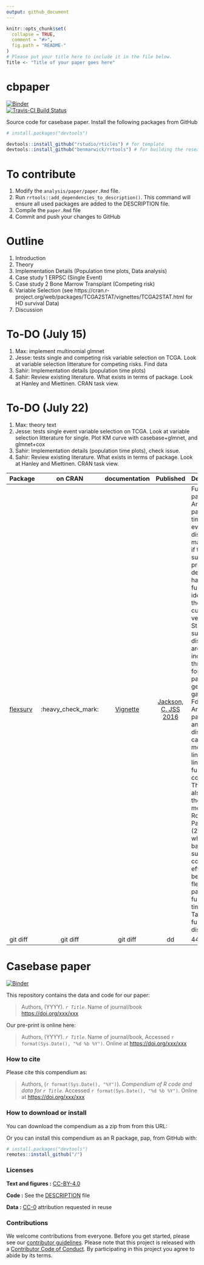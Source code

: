 ```yaml
---
output: github_document
---
```


<!-- README.md is generated from README.Rmd. Please edit that file -->

```r
knitr::opts_chunk$set(
  collapse = TRUE,
  comment = "#>",
  fig.path = "README-"
)
# Please put your title here to include it in the file below.
Title <- "Title of your paper goes here"
```


# cbpaper

[![Binder](http://mybinder.org/badge.svg)](http://beta.mybinder.org/v2/gh/sahirbhatnagar/cbpaper/master?urlpath=rstudio)  
[![Travis-CI Build Status](https://travis-ci.org/sahirbhatnagar/cbpaper.svg?branch=master)](https://travis-ci.org/sahirbhatnagar/cbpaper)

Source code for casebase paper. Install the following packages from GitHub

```R 
# install.packages("devtools")

devtools::install_github("rstudio/rticles") # for template
devtools::install_github("benmarwick/rrtools") # for building the research compendium/docker container
```

# To contribute

1. Modify the `analysis/paper/paper.Rmd` file.
2. Run `rrtools::add_dependencies_to_description()`. This command will ensure all used packages are added to the DESCRIPTION file.
3. Compile the `paper.Rmd` file
4. Commit and push your changes to GitHub



# Outline

1. Introduction
2. Theory
3. Implementation Details (Population time plots, Data analysis)
4. Case study 1 ERPSC (Single Event)
5. Case study 2 Bone Marrow Transplant (Competing risk)
6. Variable Selection (see https://cran.r-project.org/web/packages/TCGA2STAT/vignettes/TCGA2STAT.html for HD survival Data) 
7. Discussion


# To-DO (July 15)

1) Max: implement multinomial glmnet
2) Jesse: tests single and competing risk variable selection on TCGA. Look at variable selection litterature for competing risks. Find data
3) Sahir: Implementation details (population time plots)
4) Sahir: Review existing literature. What exists in terms of package. Look at Hanley and Miettinen. CRAN task view. 


# To-DO (July 22)

1) Max: theory text
2) Jesse: tests single event variable selection on TCGA. Look at variable selection litterature for single. Plot KM curve with casebase+glmnet, and glmnet+cox
3) Sahir: Implementation details (population time plots), check issue.
4) Sahir: Review existing literature. What exists in terms of package. Look at Hanley and Miettinen. CRAN task view. 


| Package | on CRAN     |  documentation |  Published | Description | Function call |
| :---    |  :---:      |    :---:        |    :---:   |  :---     |  :---:        |
| [flexsurv](https://cran.r-project.org/package=flexsurv)   | :heavy_check_mark:    | [Vignette](https://cran.r-project.org/web/packages/flexsurv/vignettes/flexsurv.pdf)    | [Jackson, C. JSS 2016](https://www.jstatsoft.org/article/view/v070i08) | Fully-parametric.  Any parametric time-to-event distribution may be fitted if the user supplies a probability density or hazard function, and ideally also their cumulative versions. Standard survival distributions are built in, including the three and four-parameter generalized gamma and Fdistributions. Any parameter of any distribution can be modelled as a linear or log-linear function of covariates. The package also includes the spline model of Royston and Parmar (2002), in which both baseline survival and covariate effects can be arbitrarily flexible parametric functions of time. See Table 1 for full list of distributions.  |  `flexsurvreg(Surv(recyrs, censrec) ~ group, data = bc, dist = "gengamma")`   `flexsurvspline(Surv(recyrs, censrec) ~ group, data = bc, k = 1, scale = "odds")`  |
| git diff     | git diff       | git diff      | dd | 44 | dd |


# Casebase paper

[![Binder](https://mybinder.org/badge_logo.svg)](https://mybinder.org/v2/gh///master?urlpath=rstudio)

This repository contains the data and code for our paper:

> Authors, (YYYY). _`r Title`_. Name of journal/book <https://doi.org/xxx/xxx>

Our pre-print is online here:

> Authors, (YYYY). _`r Title`_. Name of journal/book, Accessed `r format(Sys.Date(), "%d %b %Y")`. Online at <https://doi.org/xxx/xxx>


### How to cite

Please cite this compendium as:

> Authors, (`r format(Sys.Date(), "%Y")`). _Compendium of R code and data for `r Title`_. Accessed `r format(Sys.Date(), "%d %b %Y")`. Online at <https://doi.org/xxx/xxx>

### How to download or install

You can download the compendium as a zip from from this URL: </archive/master.zip>

Or you can install this compendium as an R package, pap, from GitHub with:


```r
# install.packages("devtools")
remotes::install_github("/")
```


### Licenses

**Text and figures :**  [CC-BY-4.0](http://creativecommons.org/licenses/by/4.0/)

**Code :** See the [DESCRIPTION](DESCRIPTION) file

**Data :** [CC-0](http://creativecommons.org/publicdomain/zero/1.0/) attribution requested in reuse

### Contributions

We welcome contributions from everyone. Before you get started, please see our [contributor guidelines](CONTRIBUTING.md). Please note that this project is released with a [Contributor Code of Conduct](CONDUCT.md). By participating in this project you agree to abide by its terms.

